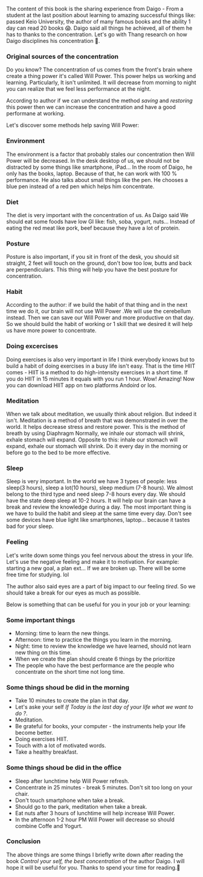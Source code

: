The content of this book is the sharing experience from Daigo - From a student at the last position about learning to amazing successful things like: passed Keio University,
the author of many famous books and the ability 1 day can read 20 books 😱. Daigo said all things he achieved, all of them he has to thanks to the concentration.
Let's go with Thang research on how Daigo disciplines his concentration 🧐.

 ### Original sources of the concentration

Do you know? The concentration of us comes from the front's brain where create a thing power it's called Will Power.
This power helps us working and learning. Particularly, It isn't unlimited. It will decrease from morning to night you can realize that we feel less
performance at the night.

According to author if we can understand the method _saving_ and _restoring_ this power then we can increase the concentration and have a good performane at working.

Let's discover some methods help saving Will Power:

### Environment

The environment is a factor that probably stales our concentration then Will Power will be decreased.
In the desk desktop of us, we should not be distracted by some things like smartphone, iPad... In the room of Daigo, he only has the books, laptop.
Because of that, he can work with 100 % performance. He also talks about small things like the pen. He chooses a blue pen instead of a red pen which helps him concentrate.

### Diet

The diet is very important with the concentration of us. As Daigo said We should eat some foods have low GI like: fish, soba, yogurt, nuts...
Instead of eating the red meat like pork, beef because they have a lot of protein.

### Posture

Posture is also important, if you sit in front of the desk, you should sit straight, 2 feet will touch on the ground, 
don't bow too low, butts and back are perpendiculars. This thing will help you have the best posture for concentration.

### Habit

According to the author: if we build the habit of that thing and in the next time we do it, our brain will not use Will Power
.We will use the cerebellum instead. Then we can save our Will Power and more productive on that day.
So we should build the habit of working or 1 skill that we desired it will help us have more power to concentrate.

### Doing excercises

Doing exercises is also very important in life I think everybody knows but to build a habit of doing exercises in a busy life isn't easy.
That is the time HIIT comes - HIIT is a method to do high-intensity exercises in a short time. If you do HIIT in 15 minutes it equals with you run 1 hour. 
Wow! Amazing! Now you can download HIIT app on two platforms Andoird or Ios.

### Meditation

When we talk about meditation, we usually think about religion. But indeed it isn't.  Meditation is a method 
of breath that was demonstrated in over the world. It helps decrease stress and restore power. This is the method of breath by using Diaphragm
Normally, we inhale our stomach will shrink, exhale stomach will expand. Opposite to this: inhale our stomach will expand, exhale
our stomach will shrink. Do it every day in the morning or before go to the bed to be more effective. 

### Sleep

Sleep is very important. In the world we have 3 types of people: less sleep(3 hours), sleep a lot(10 hours), 
sleep medium (7-8 hours). We almost belong to the third type and need sleep 7-8 hours every day. We should have the state deep sleep
at 10-2 hours. It will help our brain can have a break and review the knowledge during a day.
The most important thing is we have to build the habit and sleep at the same time every day. Don't see some devices have blue light like smartphones,
laptop... because it tastes bad for your sleep.

### Feeling

Let's write down some things you feel nervous about the stress in your life.  Let's use the negative feeling and
make it to motivation. For example: starting a new goal, a plan ext... If we are broken up.
There will be some free time for studying. lol

The author also said eyes are a part of big impact to our feeling _tired_. So we should take a break for our eyes as much as possible.

Below is something that can be useful for you in your job or your learning:

### Some important things

- Morning: time to learn the new things.
- Afternoon: time to practice the things you learn in the morning.
- Night: time to review the knowledge we have learned, should not learn new thing on this time.
- When we create the plan should create 6 things by the prioritize 
- The people who have the best performance are the people who concentrate on the short time not long time.

### Some things shoud be did in the morning

- Take 10 minutes to create the plan in that day.
- Let's aske your self _If Today is the last day of your life what we want to do ?_.
- Meditation.
- Be grateful for books, your computer - the instruments help your life become better.
- Doing exercises HIIT.
- Touch with a lot of motivated words.
- Take a healthy breakfast.

### Some things shoud be did in the office

- Sleep after lunchtime help Will Power refresh.
- Concentrate in 25 minutes - break 5 minutes. Don't sit too long on your chair.
- Don't touch smartphone when take a break.
- Should go to the park, meditation when take a break.
- Eat nuts after 3 hours of lunchtime will help increase Will Power.
- In the afternoon 1-2 hour PM Will Power will decrease so should combine Coffe and Yogurt.

### Conclusion

The above things are some things I briefly write down after reading the book _Control your self, the best concentration_ of the author Daigo. I will hope it will be useful for you.
Thanks to spend your time for reading.🤗